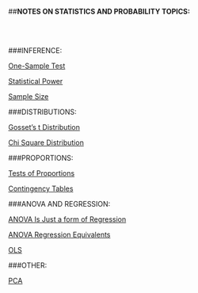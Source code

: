 ##**NOTES ON STATISTICS AND PROBABILITY TOPICS:**


<br><br>

###INFERENCE:

  [One-Sample Test](http://rinterested.github.io/statistics/one_sample_test.html)

  [Statistical Power](http://rinterested.github.io/statistics/power.html)

  [Sample Size](http://rinterested.github.io/statistics/sample_size.html)

###DISTRIBUTIONS:

  [Gosset's t Distribution](http://rinterested.github.io/statistics/t_distribution.html)

  [Chi Square Distribution](http://rinterested.github.io/statistics/chi_square.html)


###PROPORTIONS:

  [Tests of Proportions](http://rinterested.github.io/statistics/tests_of_proportions.html)
  
  [Contingency Tables](http://rinterested.github.io/statistics/contingency_tables.html)
  

###ANOVA AND REGRESSION:

  [ANOVA Is Just a form of Regression](http://rinterested.github.io/statistics/ANOVA_is_regression.html)

  [ANOVA Regression Equivalents](http://rinterested.github.io/statistics/ANOVA.html)
  
  [OLS](http://rinterested.github.io/statistics/OLS.html)

###OTHER:

  [PCA](http://rinterested.github.io/statistics/PCA.html)

